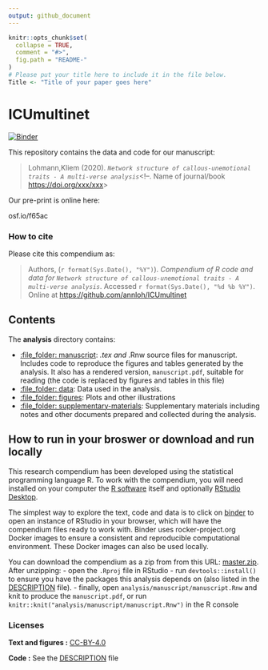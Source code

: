```yaml
---
output: github_document
---
```


<!-- README.md is generated from README.Rmd. Please edit that file -->

```r
knitr::opts_chunk$set(
  collapse = TRUE,
  comment = "#>",
  fig.path = "README-"
)
# Please put your title here to include it in the file below.
Title <- "Title of your paper goes here"
```

# ICUmultinet

[![Binder](https://mybinder.org/badge_logo.svg)](https://mybinder.org/v2/gh/annloh/ICUmultinet/master?urlpath=rstudio)

This repository contains the data and code for our manuscript:

> Lohmann,Kliem (2020). _`Network structure of callous-unemotional traits - A multi-verse analysis`_<!--. Name of journal/book <https://doi.org/xxx/xxx>>

Our pre-print is online here:

osf.io/f65ac

### How to cite

Please cite this compendium as:

> Authors, (`r format(Sys.Date(), "%Y")`). _Compendium of R code and data for `Network structure of callous-unemotional traits - A multi-verse analysis`_. Accessed `r format(Sys.Date(), "%d %b %Y")`. Online at <https://github.com/annloh/ICUmultinet>

## Contents

The **analysis** directory contains:

  - [:file\_folder: manuscript](/analysis/manuscript): *.tex and *.Rnw source files
    for manuscript. Includes code to reproduce the figures and tables
    generated by the analysis. It also has a rendered version,
    `manuscript.pdf`, suitable for reading (the code is replaced by figures
    and tables in this file)
  - [:file\_folder: data](/analysis/data): Data used in the analysis.
  - [:file\_folder: figures](/analysis/figures): Plots and other
    illustrations
  - [:file\_folder:
    supplementary-materials](/analysis/supplementary-materials):
    Supplementary materials including notes and other documents
    prepared and collected during the analysis.

## How to run in your broswer or download and run locally

This research compendium has been developed using the statistical programming
language R. To work with the compendium, you will need
installed on your computer the [R software](https://cloud.r-project.org/)
itself and optionally [RStudio Desktop](https://rstudio.com/products/rstudio/download/).

The simplest way to explore the text, code and data is to click on
[binder](https://mybinder.org/v2/gh/annloh/ICUmultinet/master?urlpath=rstudio)
to open an instance of RStudio in your browser, which will have the
compendium files ready to work with. Binder uses rocker-project.org
Docker images to ensure a consistent and reproducible computational
environment. These Docker images can also be used locally.

You can download the compendium as a zip from from this URL:
[master.zip](/archive/master.zip). After unzipping:
- open the `.Rproj` file in RStudio
- run `devtools::install()` to ensure you have the packages this analysis depends on (also listed in the
[DESCRIPTION](/DESCRIPTION) file).
- finally, open `analysis/manuscript/manuscript.Rnw` and knit to produce the `manuscript.pdf`, or run `knitr::knit("analysis/manuscript/manuscript.Rnw")` in the R console

### Licenses

**Text and figures :**  [CC-BY-4.0](http://creativecommons.org/licenses/by/4.0/)

**Code :** See the [DESCRIPTION](DESCRIPTION) file

<!--**Data :** [CC-0](http://creativecommons.org/publicdomain/zero/1.0/) attribution requested in reuse-->

<!--
### Contributions

We welcome contributions from everyone. Before you get started, please see our [contributor guidelines](CONTRIBUTING.md). 
Please note that this project is released with a [Contributor Code of Conduct](CONDUCT.md). By participating in this project you agree to abide by its terms.
-->
